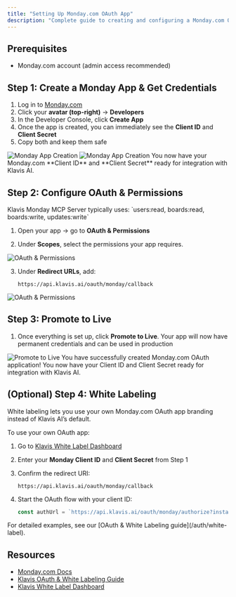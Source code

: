 ```yaml
---
title: "Setting Up Monday.com OAuth App"
description: "Complete guide to creating and configuring a Monday.com OAuth application"
---
```


## Prerequisites

- Monday.com account (admin access recommended)

## Step 1: Create a Monday App & Get Credentials

1. Log in to [Monday.com](https://monday.com)
2. Click your **avatar (top-right)** → **Developers**
3. In the Developer Console, click **Create App**
4. Once the app is created, you can immediately see the **Client ID** and **Client Secret**
5. Copy both and keep them safe

<img src="/images/knowledge-base/monday_oauth_app/monday_step1_create.png" alt="Monday App Creation" />
<img src="/images/knowledge-base/monday_oauth_app/monday_step1_cred.png" alt="Monday App Creation" />


<Check>
You now have your Monday.com **Client ID** and **Client Secret** ready for integration with Klavis AI.
</Check>

## Step 2: Configure OAuth & Permissions
<Note>
Klavis Monday MCP Server typically uses:
`users:read, boards:read, boards:write, updates:write`
</Note>

1. Open your app → go to **OAuth & Permissions**

2. Under **Scopes**, select the permissions your app requires.

<img src="/images/knowledge-base/monday_oauth_app/monday_step2_scope.png" alt="OAuth & Permissions" />

3. Under **Redirect URLs**, add:

   ```
   https://api.klavis.ai/oauth/monday/callback
   ```
<img src="/images/knowledge-base/monday_oauth_app/monday_step2_redirect.png" alt="OAuth & Permissions" />


## Step 3: Promote to Live

1. Once everything is set up, click **Promote to Live**.
Your app will now have permanent credentials and can be used in production

<img src="/images/knowledge-base/monday_oauth_app/monday_step3_live.png" alt="Promote to Live" />

<Check>
You have successfully created Monday.com OAuth application! You now have your Client ID and Client Secret ready for integration with Klavis AI.
</Check>

## (Optional) Step 4: White Labeling

<Note>
White labeling lets you use your own Monday.com OAuth app branding instead of Klavis AI’s default.
</Note>

To use your own OAuth app:

1. Go to [Klavis White Label Dashboard](https://www.klavis.ai/home/white-label)

2. Enter your **Monday Client ID** and **Client Secret** from Step 1

3. Confirm the redirect URI:

   ```
   https://api.klavis.ai/oauth/monday/callback
   ```

4. Start the OAuth flow with your client ID:

   ```javascript
   const authUrl = `https://api.klavis.ai/oauth/monday/authorize?instance_id=${instanceId}&client_id=${yourClientId}`;
   ```

<Tip>
For detailed examples, see our [OAuth & White Labeling guide](/auth/white-label).
</Tip>

## Resources

- [Monday.com Docs](https://developer.monday.com/apps)
- [Klavis OAuth & White Labeling Guide](/auth/white-label)
- [Klavis White Label Dashboard](https://www.klavis.ai/home/white-label)
